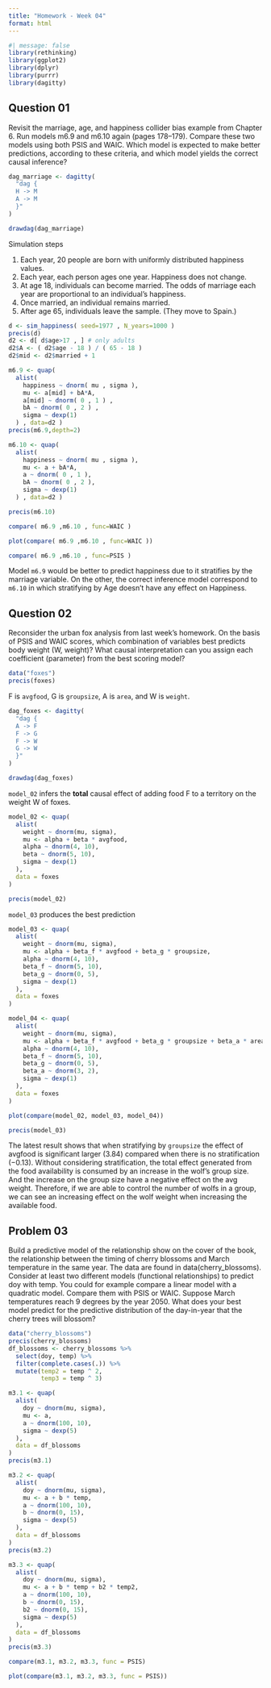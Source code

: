 ```yaml
---
title: "Homework - Week 04"
format: html
---
```


```r
#| message: false
library(rethinking)
library(ggplot2)
library(dplyr)
library(purrr)
library(dagitty)
```

## Question 01

Revisit the marriage, age, and happiness collider bias example from Chapter 6. Run models m6.9 and m6.10 again (pages 178–179). Compare these two models using both PSIS and WAIC. Which model is expected to make better predictions, according to these criteria, and which model yields the
correct causal inference?

```r
dag_marriage <- dagitty(
  "dag {
  H -> M
  A -> M
  }"
)

drawdag(dag_marriage)
```


Simulation steps

(1)  Each year, 20 people are born with uniformly distributed happiness values.
(2)  Each year, each person ages one year. Happiness does not change.
(3)  At age 18, individuals can become married. The odds of marriage each year are proportional to an individual’s happiness.
(4)  Once married, an individual remains married.
(5)  After age 65, individuals leave the sample. (They move to Spain.)

```r
d <- sim_happiness( seed=1977 , N_years=1000 )
precis(d)
d2 <- d[ d$age>17 , ] # only adults
d2$A <- ( d2$age - 18 ) / ( 65 - 18 )
d2$mid <- d2$married + 1
```



```r

m6.9 <- quap(
  alist(
    happiness ~ dnorm( mu , sigma ),
    mu <- a[mid] + bA*A,
    a[mid] ~ dnorm( 0 , 1 ) ,
    bA ~ dnorm( 0 , 2 ) ,
    sigma ~ dexp(1)
  ) , data=d2 )
precis(m6.9,depth=2)


```



```r
m6.10 <- quap(
  alist(
    happiness ~ dnorm( mu , sigma ),
    mu <- a + bA*A,
    a ~ dnorm( 0 , 1 ),
    bA ~ dnorm( 0 , 2 ),
    sigma ~ dexp(1)
  ) , data=d2 )

precis(m6.10)

```


```r
compare( m6.9 ,m6.10 , func=WAIC )
```
```r
plot(compare( m6.9 ,m6.10 , func=WAIC ))
```


```r
compare( m6.9 ,m6.10 , func=PSIS )
```
Model `m6.9` would be better to predict happiness due to it stratifies by the marriage variable. On the other, the correct inference model correspond to `m6.10` in which stratifying by Age doesn't have any effect on Happiness.

## Question 02

Reconsider the urban fox analysis from last week’s homework. On the
basis of PSIS and WAIC scores, which combination of variables best predicts
body weight (W, weight)? What causal interpretation can you assign each
coefficient (parameter) from the best scoring model?

```r
data("foxes")
precis(foxes)
```


F is `avgfood`, G is `groupsize`, A is `area`, and W is `weight`.

```r
dag_foxes <- dagitty(
  "dag {
  A -> F
  F -> G
  F -> W
  G -> W
  }"
)

drawdag(dag_foxes)
```


`model_02` infers the **total** causal effect of adding food F to a territory on the weight W of foxes.

```r
model_02 <- quap(
  alist(
    weight ~ dnorm(mu, sigma),
    mu <- alpha + beta * avgfood,
    alpha ~ dnorm(4, 10),
    beta ~ dnorm(5, 10),
    sigma ~ dexp(1)
  ),
  data = foxes
)

precis(model_02)
```

`model_03` produces the best prediction

```r
model_03 <- quap(
  alist(
    weight ~ dnorm(mu, sigma),
    mu <- alpha + beta_f * avgfood + beta_g * groupsize,
    alpha ~ dnorm(4, 10),
    beta_f ~ dnorm(5, 10),
    beta_g ~ dnorm(0, 5),
    sigma ~ dexp(1)
  ),
  data = foxes
)

model_04 <- quap(
  alist(
    weight ~ dnorm(mu, sigma),
    mu <- alpha + beta_f * avgfood + beta_g * groupsize + beta_a * area,
    alpha ~ dnorm(4, 10),
    beta_f ~ dnorm(5, 10),
    beta_g ~ dnorm(0, 5),
    beta_a ~ dnorm(3, 2),
    sigma ~ dexp(1)
  ),
  data = foxes
)

plot(compare(model_02, model_03, model_04))
```

```r
precis(model_03)
```

The latest result shows that when stratifying by `groupsize` the effect of avgfood is significant larger ($3.84$) compared when there is no stratification ($-0.13$). Without considering stratification, the total effect generated from the food availability is consumed by an increase in the wolf's group size. And the increase on the group size have a negative effect on the avg weight. Therefore, if we are able to control the number of wolfs in a group, we can see an increasing effect on the wolf weight when increasing the available food.

## Problem 03

Build a predictive model of the relationship show on the cover of the book,
the relationship between the timing of cherry blossoms and March temperature in the same year. The data are found in data(cherry_blossoms).
Consider at least two different models (functional relationships) to predict
doy with temp. You could for example compare a linear model with a quadratic model. Compare them with PSIS or WAIC.
Suppose March temperatures reach 9 degrees by the year 2050. What does
your best model predict for the predictive distribution of the day-in-year that
the cherry trees will blossom?


```r
data("cherry_blossoms")
precis(cherry_blossoms)
df_blossoms <- cherry_blossoms %>% 
  select(doy, temp) %>% 
  filter(complete.cases(.)) %>%
  mutate(temp2 = temp ^ 2,
         temp3 = temp ^ 3)
```


```r
m3.1 <- quap(
  alist(
    doy ~ dnorm(mu, sigma),
    mu <- a,
    a ~ dnorm(100, 10),
    sigma ~ dexp(5)
  ),
  data = df_blossoms
)
precis(m3.1)
```

```r
m3.2 <- quap(
  alist(
    doy ~ dnorm(mu, sigma),
    mu <- a + b * temp,
    a ~ dnorm(100, 10),
    b ~ dnorm(0, 15),
    sigma ~ dexp(5)
  ),
  data = df_blossoms
)
precis(m3.2)
```
```r

m3.3 <- quap(
  alist(
    doy ~ dnorm(mu, sigma),
    mu <- a + b * temp + b2 * temp2,
    a ~ dnorm(100, 10),
    b ~ dnorm(0, 15),
    b2 ~ dnorm(0, 15),
    sigma ~ dexp(5)
  ),
  data = df_blossoms
)
precis(m3.3)
```

```r
compare(m3.1, m3.2, m3.3, func = PSIS)
```
```r
plot(compare(m3.1, m3.2, m3.3, func = PSIS))
```
